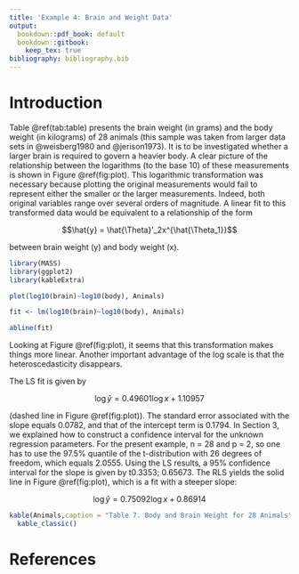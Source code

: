 ```yaml
---
title: 'Example 4: Brain and Weight Data'
output:
  bookdown::pdf_book: default
  bookdown::gitbook: 
    keep_tex: true
bibliography: bibliography.bib
---
```


# Introduction

Table \@ref(tab:table) presents the brain weight (in grams) and the body weight (in kilograms) of 28 animals (this sample was taken from larger data sets in @weisberg1980 and @jerison1973). It is to be investigated whether a larger brain is required to govern a heavier body. A clear picture of the relationship between the logarithms (to the base 10) of these measurements is shown in Figure \@ref(fig:plot). This logarithmic transformation was necessary because plotting the original measurements would fail to represent either the smaller or the larger measurements. Indeed, both original variables range over several orders of magnitude. A linear fit to this transformed data would be equivalent to a relationship of the form

$$\hat{y} = \hat{\Theta}'_2x^{\hat{\Theta_1}}$$

between brain weight (y) and body weight (x). 

```r
library(MASS)
library(ggplot2)
library(kableExtra)
```

```r
plot(log10(brain)~log10(body), Animals)

fit <- lm(log10(brain)~log10(body), Animals)

abline(fit)
```


Looking at Figure \@ref(fig:plot), it seems that this transformation makes things more linear. Another important advantage of the log scale is that the heteroscedasticity disappears. 

The LS fit is given by

$$\log \hat{y} = 0.49601 \log x + 1.10957$$

(dashed line in Figure \@ref(fig:plot)). The standard error associated with the slope equals 0.0782, and that of the intercept term is 0.1794. In Section 3, we explained how to construct a confidence interval for the unknown regression parameters. For the present example, n = 28 and p = 2, so one has to use the 97.5% quantile of the t-distribution with 26 degrees of freedom, which equals 2.0555. Using the LS results, a 95% confidence interval for the slope is given by t0.3353; 0.65673. The RLS yields the solid line in Figure \@ref(fig:plot), which is a fit with a steeper slope:

$$\log \hat{y} = 0.75092 \log x + 0.86914$$

```r
kable(Animals,caption = "Table 7. Body and Brain Weight for 28 Animals", col.names = c("Body Weight (kg)","Brain Weight (g)")) |>
  kable_classic()
```

# References
